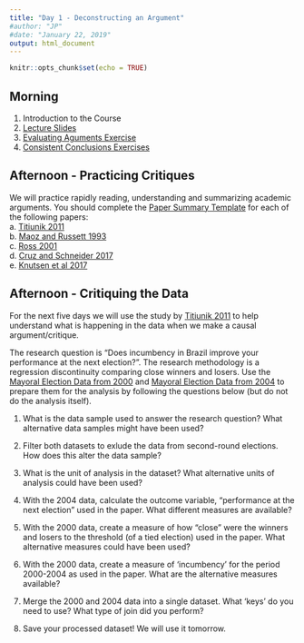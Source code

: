 ```yaml
---
title: "Day 1 - Deconstructing an Argument"
#author: "JP"
#date: "January 22, 2019"
output: html_document
---
```


```r
knitr::opts_chunk$set(echo = TRUE)
```

## Morning

1. Introduction to the Course
2. [Lecture Slides](https://jonnyphillips.github.io/Causal_Critiques_2020/Day 1/Slides_Day_1_v8.pdf)
3. [Evaluating Aguments Exercise](https://jonnyphillips.github.io/Causal_Critiques_2020/Day 1/Evaluation_Exercises.html)
4. [Consistent Conclusions Exercises](https://jonnyphillips.github.io/Causal_Critiques_2020/Logic_exercises.html)

## Afternoon - Practicing Critiques

We will practice rapidly reading, understanding and summarizing academic arguments. You should complete the [Paper Summary Template](https://jonnyphillips.github.io/Causal_Critiques_2020/Day 1/Paper_summary_template.pdf) for each of the following papers:  
a. [Titiunik 2011](https://jonnyphillips.github.io/Causal_Critiques_2020/Day 1/Papers/Titiunik 2011.pdf)  
b. [Maoz and Russett 1993](https://jonnyphillips.github.io/Causal_Critiques_2020/Day 1/Papers/Maoz and Russett 1993.pdf)  
c. [Ross 2001](https://jonnyphillips.github.io/Causal_Critiques_2020/Day 1/Papers/Ross 2001.pdf)  
d. [Cruz and Schneider 2017](https://jonnyphillips.github.io/Causal_Critiques_2020/Day 1/Papers/Cruz_Schneider_2017.pdf)     
e. [Knutsen et al 2017](https://jonnyphillips.github.io/Causal_Critiques_2020/Day 1/Papers/Knutsen_2017.pdf)    
  
  
## Afternoon - Critiquing the Data

For the next five days we will use the study by [Titiunik 2011](https://jonnyphillips.github.io/Causal_Critiques_2020/Day 1/Papers/Titiunik 2011.pdf) to help understand what is happening in the data when we make a causal argument/critique.

The research question is "Does incumbency in Brazil improve your performance at the next election?". The research methodology is a regression discontinuity comparing close winners and losers. Use the [Mayoral Election Data from 2000](https://jonnyphillips.github.io/Causal_Critiques_2020/Replication/2000 Mayoral Elections Data.csv) and [Mayoral Election Data from 2004](https://jonnyphillips.github.io/Causal_Critiques_2020/Replication/2004 Mayoral Elections Data.csv)  to prepare them for the analysis by following the questions below (but do not do the analysis itself). 

1. What is the data sample used to answer the research question? What alternative data samples might have been used?

2. Filter both datasets to exlude the data from second-round elections. How does this alter the data sample?

3. What is the unit of analysis in the dataset? What alternative units of analysis could have been used?

4. With the 2004 data, calculate the outcome variable, "performance at the next election" used in the paper. What different measures are available?

5. With the 2000 data, create a measure of how "close" were the winners and losers to the threshold (of a tied election) used in the paper. What alternative measures could have been used?

6. With the 2000 data, create a measure of 'incumbency' for the period 2000-2004 as used in the paper. What are the alternative measures available?

7. Merge the 2000 and 2004 data into a single dataset. What 'keys' do you need to use? What type of join did you perform?

8. Save your processed dataset! We will use it tomorrow.
